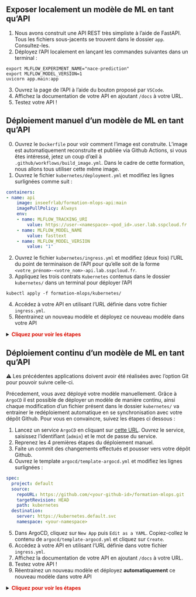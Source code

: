 
::::{.callout-tip collapse="true" icon=false}
## Exposer localement un modèle de ML en tant qu'API

:::::{.nonincremental}

1. Nous avons construit une API REST très simpliste à l'aide de FastAPI. Tous les fichiers sous-jacents se trouvent dans le dossier `app`. Consultez-les.
2. Déployez l'API localement en lançant les commandes suivantes dans un terminal :

```shell
export MLFLOW_EXPERIMENT_NAME="nace-prediction"
export MLFLOW_MODEL_VERSION=1
uvicorn app.main:app
```

3. Ouvrez la page de l'API à l'aide du bouton proposé par `VSCode`.
4. Affichez la documentation de votre API en ajoutant `/docs` à votre URL.
5. Testez votre API !

:::::
::::





::::{.callout-tip collapse="true" icon=false}
## Déploiement manuel d'un modèle de ML en tant qu'API

:::::{.nonincremental}

0. Ouvrez le `Dockerfile` pour voir comment l'image est construite. L'image est automatiquement reconstruite et publiée via Github Actions, si vous êtes intéressé, jetez un coup d'œil à `.github/workflows/build_image.yml`. Dans le cadre de cette formation, nous allons tous utiliser cette même image.
1. Ouvrez le fichier `kubernetes/deployment.yml` et modifiez les lignes surlignées comme suit :

```.yml
containers:
- name: api
    image: inseefrlab/formation-mlops-api:main
    imagePullPolicy: Always
    env:
    - name: MLFLOW_TRACKING_URI
        value: https://user-<namespace>-<pod_id>.user.lab.sspcloud.fr
    - name: MLFLOW_MODEL_NAME
        value: fasttext
    - name: MLFLOW_MODEL_VERSION
        value: "1"
```

2. Ouvrez le fichier `kubernetes/ingress.yml` et modifiez (deux fois) l'URL du point de terminaison de l'API pour qu'elle soit de la forme `<votre_prénom>-<votre_nom>-api.lab.sspcloud.fr`.
3. Appliquez les trois contrats `Kubernetes` contenus dans le dossier `kubernetes/` dans un terminal pour déployer l'API

```shell
kubectl apply -f formation-mlops/kubernetes/
```

4. Accédez à votre API en utilisant l'URL définie dans votre fichier `ingress.yml`.
5. Réentrainez un nouveau modèle et déployez ce nouveau modèle dans votre API

<details>
<summary>
    <font size=\"3\" color=\"darkgreen\"><b>Cliquez pour voir les étapes </b></font>
</summary>

1. Entrainez un modèle.
2. Enregistrez le modèle dans MLflow.
3. Ajustez votre variable d'environnement `MLFLOW_MODEL_NAME` ou `MLFLOW_MODEL_VERSION` (si vous n'avez pas modifié le nom du modèle) dans le fichier `deployment.yml`.
4. Appliquez les nouveaux contrats `Kubernetes` pour mettre à jour l'API


```shell
kubectl apply -f formation-mlops/kubernetes/
```

6. Rafraîchissez votre API et vérifiez sur la page d'accueil qu'elle est désormais basée sur la nouvelle version du modèle.

</details>

:::::
::::







::::{.callout-tip collapse="true" icon=false}
## Déploiement continu d'un modèle de ML en tant qu'API

:::::{.nonincremental}

⚠️ Les précédentes applications doivent avoir été réalisées avec l'option Git pour pouvoir suivre celle-ci.

Précedement, vous avez déployé votre modèle manuellement. Grâce à `ArgoCD` il est possible de déployer un modèle de manière continu, ainsi chaque modification d'un fichier présent dans le dossier `kubernetes/` va entrainer le redéploiement automatique en se synchronisation avec votre dépôt Github. Pour vous en convaincre, suivez les étapes ci dessous :

1. Lancez un service `ArgoCD` en cliquant sur [cette URL](https://datalab.sspcloud.fr/launcher/automation/argo-cd?version=0.5.3&autoLaunch=true). Ouvrez le service, saisissez l'identifiant (`admin`) et le mot de passe du service.
2. Reprenez les 4 premières étapes du déploiement manuel. 
3. Faite un commit des changements effectués et pousser vers votre dépôt Github.
4. Ouvrez le template `argocd/template-argocd.yml` et modifiez les lignes surlignées :

```.yml
spec:
  project: default
  source:
    repoURL: https://github.com/<your-github-id>/formation-mlops.git
    targetRevision: HEAD
    path: kubernetes
  destination:
    server: https://kubernetes.default.svc
    namespace: <your-namespace>
```

5. Dans ArgoCD, cliquez sur `New App` puis `Edit as a YAML`. Copiez-collez le contenu de `argocd/template-argocd.yml` et cliquez sur `Create`.
6. Accédez à votre API en utilisant l'URL définie dans votre fichier `ingress.yml`.
7. Affichez la documentation de votre API en ajoutant `/docs` à votre URL.
8. Testez votre API !
9. Réentrainez un nouveau modèle et déployez **automatiquement** ce nouveau modèle dans votre API

<details>
<summary>
    <font size=\"3\" color=\"darkgreen\"><b>Cliquez pour voir les étapes </b></font>
</summary>

1. Entrainez un modèle.
2. Enregistrez le modèle dans MLflow.
3. Ajustez votre variable d'environnement `MLFLOW_MODEL_NAME` ou `MLFLOW_MODEL_VERSION` (si vous n'avez pas modifié le nom du modèle) dans le fichier `deployment.yml`.
4. Faite un commit de ces changements et poussez les sur votre dépôt Github.
5. Patientez 5 minutes qu'`ArgoCD` synchronise automatiquement les changements depuis votre dépôt Github ou bien forcez la synchronisation. Rafraîchissez votre API et vérifiez sur la page d'accueil qu'elle est désormais basée sur la nouvelle version du modèle.
</details>

:::::
::::
